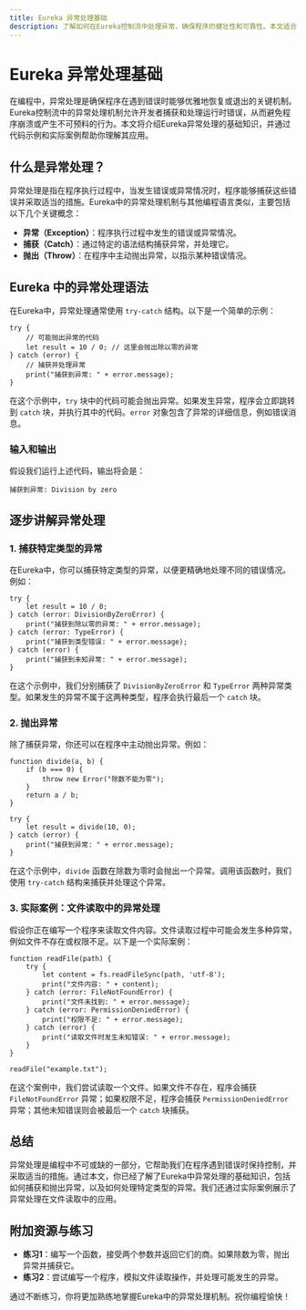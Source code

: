 ```yaml
---
title: Eureka 异常处理基础
description: 了解如何在Eureka控制流中处理异常，确保程序的健壮性和可靠性。本文适合初学者，包含代码示例和实际案例。
---
```


# Eureka 异常处理基础

在编程中，异常处理是确保程序在遇到错误时能够优雅地恢复或退出的关键机制。Eureka控制流中的异常处理机制允许开发者捕获和处理运行时错误，从而避免程序崩溃或产生不可预料的行为。本文将介绍Eureka异常处理的基础知识，并通过代码示例和实际案例帮助你理解其应用。

## 什么是异常处理？

异常处理是指在程序执行过程中，当发生错误或异常情况时，程序能够捕获这些错误并采取适当的措施。Eureka中的异常处理机制与其他编程语言类似，主要包括以下几个关键概念：

- **异常（Exception）**：程序执行过程中发生的错误或异常情况。
- **捕获（Catch）**：通过特定的语法结构捕获异常，并处理它。
- **抛出（Throw）**：在程序中主动抛出异常，以指示某种错误情况。

## Eureka 中的异常处理语法

在Eureka中，异常处理通常使用 `try-catch` 结构。以下是一个简单的示例：

```eureka
try {
    // 可能抛出异常的代码
    let result = 10 / 0; // 这里会抛出除以零的异常
} catch (error) {
    // 捕获并处理异常
    print("捕获到异常: " + error.message);
}
```

在这个示例中，`try` 块中的代码可能会抛出异常。如果发生异常，程序会立即跳转到 `catch` 块，并执行其中的代码。`error` 对象包含了异常的详细信息，例如错误消息。

### 输入和输出

假设我们运行上述代码，输出将会是：

```
捕获到异常: Division by zero
```

## 逐步讲解异常处理

### 1. 捕获特定类型的异常

在Eureka中，你可以捕获特定类型的异常，以便更精确地处理不同的错误情况。例如：

```eureka
try {
    let result = 10 / 0;
} catch (error: DivisionByZeroError) {
    print("捕获到除以零的异常: " + error.message);
} catch (error: TypeError) {
    print("捕获到类型错误: " + error.message);
} catch (error) {
    print("捕获到未知异常: " + error.message);
}
```

在这个示例中，我们分别捕获了 `DivisionByZeroError` 和 `TypeError` 两种异常类型。如果发生的异常不属于这两种类型，程序会执行最后一个 `catch` 块。

### 2. 抛出异常

除了捕获异常，你还可以在程序中主动抛出异常。例如：

```eureka
function divide(a, b) {
    if (b === 0) {
        throw new Error("除数不能为零");
    }
    return a / b;
}

try {
    let result = divide(10, 0);
} catch (error) {
    print("捕获到异常: " + error.message);
}
```

在这个示例中，`divide` 函数在除数为零时会抛出一个异常。调用该函数时，我们使用 `try-catch` 结构来捕获并处理这个异常。

### 3. 实际案例：文件读取中的异常处理

假设你正在编写一个程序来读取文件内容。文件读取过程中可能会发生多种异常，例如文件不存在或权限不足。以下是一个实际案例：

```eureka
function readFile(path) {
    try {
        let content = fs.readFileSync(path, 'utf-8');
        print("文件内容: " + content);
    } catch (error: FileNotFoundError) {
        print("文件未找到: " + error.message);
    } catch (error: PermissionDeniedError) {
        print("权限不足: " + error.message);
    } catch (error) {
        print("读取文件时发生未知错误: " + error.message);
    }
}

readFile("example.txt");
```

在这个案例中，我们尝试读取一个文件。如果文件不存在，程序会捕获 `FileNotFoundError` 异常；如果权限不足，程序会捕获 `PermissionDeniedError` 异常；其他未知错误则会被最后一个 `catch` 块捕获。

## 总结

异常处理是编程中不可或缺的一部分，它帮助我们在程序遇到错误时保持控制，并采取适当的措施。通过本文，你已经了解了Eureka中异常处理的基础知识，包括如何捕获和抛出异常，以及如何处理特定类型的异常。我们还通过实际案例展示了异常处理在文件读取中的应用。

## 附加资源与练习

- **练习1**：编写一个函数，接受两个参数并返回它们的商。如果除数为零，抛出异常并捕获它。
- **练习2**：尝试编写一个程序，模拟文件读取操作，并处理可能发生的异常。

通过不断练习，你将更加熟练地掌握Eureka中的异常处理机制。祝你编程愉快！
